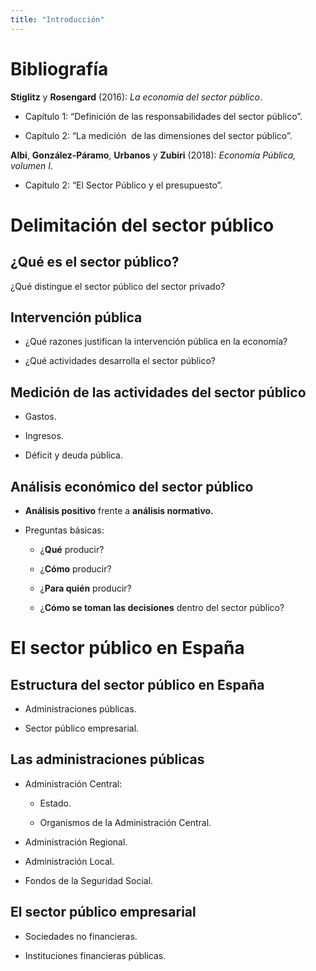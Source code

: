 ```yaml
---
title: "Introducción"
---
```


# Bibliografía {.unnumbered .unlisted}

**Stiglitz** y **Rosengard** (2016): *La economía del sector público*.

-   Capítulo 1: "Definición de las responsabilidades del sector público".

-   Capítulo 2: "La medición  de las dimensiones del sector público".

**Albi**, **González-Páramo**, **Urbanos** y **Zubiri** (2018): *Economía Pública, volumen I*.

-   Capítulo 2: "El Sector Público y el presupuesto".

# Delimitación del sector público

## ¿Qué es el sector público?

¿Qué distingue el sector público del sector privado?

## Intervención pública

-   ¿Qué razones justifican la intervención pública en la economía?

-   ¿Qué actividades desarrolla el sector público?

## Medición de las actividades del sector público

-   Gastos.

-   Ingresos.

-   Déficit y deuda pública.

## Análisis económico del sector público

-   **Análisis positivo** frente a **análisis normativo.**

-   Preguntas básicas:

    -   ¿**Qué** producir?

    -   ¿**Cómo** producir?

    -   ¿**Para quién** producir?

    -   ¿**Cómo se toman las decisiones** dentro del sector público?

# El sector público en España

## Estructura del sector público en España

-   Administraciones públicas.

-   Sector público empresarial.

## Las administraciones públicas

-   Administración Central:

    -   Estado.

    -   Organismos de la Administración Central.

-   Administración Regional.

-   Administración Local.

-   Fondos de la Seguridad Social.

## El sector público empresarial

-   Sociedades no financieras.

-   Instituciones financieras públicas.

